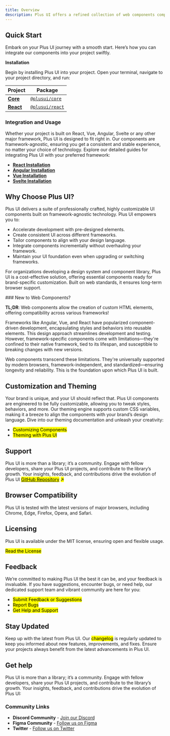 ```yaml
---
title: Overview
description: Plus UI offers a refined collection of web components compatible with major JavaScript frameworks like React, Vue, Angular, and Svelte. Designed for developers and designers, it provides a solid foundation for creating responsive and visually appealing web applications with a Component Library and Design System.
---
```


## Quick Start

Embark on your Plus UI journey with a smooth start. Here’s how you can integrate our components into your project swiftly.

**Installation**

Begin by installing Plus UI into your project. Open your terminal, navigate to your project directory, and run:

<InstallTabs />

| Project                                        | Package                                                        | 
| ---------------------------------------------- | -------------------------------------------------------------- | 
| [**Core**](https://github.com/plus-ui/core/)   | [`@plusui/core`](https://www.npmjs.com/package/@plusui/core)   | 
| [**React**](https://github.com/plus-ui/react/) | [`@plusui/react`](https://www.npmjs.com/package/@plusui/react) | 

### Integration and Usage

Whether your project is built on React, Vue, Angular, Svelte or any other major framework, Plus UI is designed to fit right in. Our components are framework-agnostic, ensuring you get a consistent and stable experience, no matter your choice of technology. Explore our detailed guides for integrating Plus UI with your preferred framework:


* [**React Installation**](/library/ui-library/installation/react)
* [**Angular Installation**](/library/ui-library/installation/angular)
* [**Vue Installation**](/library/ui-library/installation/vue)
* [**Svelte Installation**](/library/ui-library/installation/svelte)

## **Why Choose Plus UI?**

Plus UI delivers a suite of professionally crafted, highly customizable UI components built on framework-agnostic technology.  Plus UI empowers you to:

* Accelerate development with pre-designed elements.
* Create consistent UI across different frameworks.
* Tailor components to align with your design language.
* Integrate components incrementally without overhauling your framework.
* Maintain your UI foundation even when upgrading or switching frameworks.

For organizations developing a design system and component library, Plus UI is a cost-effective solution, offering essential components ready for brand-specific customization. Built on web standards, it ensures long-term browser support.

<Aside type="tip">
### New to Web Components? <a href="#new-to-web-components" id="new-to-web-components"></a>

**TL;DR**: Web components allow the creation of custom HTML elements, offering compatibility across various frameworks!

Frameworks like Angular, Vue, and React have popularized component-driven development, encapsulating styles and behaviors into reusable elements. This design approach streamlines development and testing. However, framework-specific components come with limitations—they're confined to their native framework, tied to its lifespan, and susceptible to breaking changes with new versions.

Web components transcend these limitations. They're universally supported by modern browsers, framework-independent, and standardized—ensuring longevity and reliability. This is the foundation upon which Plus UI is built.
</Aside>

## **Customization and Theming**

Your brand is unique, and your UI should reflect that. Plus UI components are engineered to be fully customizable, allowing you to tweak styles, behaviors, and more. Our theming engine supports custom CSS variables, making it a breeze to align the components with your brand’s design language. Dive into our theming documentation and unleash your creativity:

* <mark>Customizing Components</mark>
* <mark>Theming with Plus UI</mark>

## **Support**

Plus UI is more than a library; it’s a community. Engage with fellow developers, share your Plus UI projects, and contribute to the library’s growth. Your insights, feedback, and contributions drive the evolution of Plus UI [<mark>GitHub Repository</mark>](https://chat.openai.com/c/b4b55fc0-a800-4510-962a-319ccb3dcf62) <mark>↗️</mark>

## Browser Compatibility

Plus UI is tested with the latest versions of major browsers, including Chrome, Edge, Firefox, Opera, and Safari.&#x20;

## Licensing

Plus UI is available under the MIT license, ensuring open and flexible usage.

<mark>Read the License</mark>

## Feedback

We’re committed to making Plus UI the best it can be, and your feedback is invaluable. If you have suggestions, encounter bugs, or need help, our dedicated support team and vibrant community are here for you:

* <mark>Submit Feedback or Suggestions</mark>
* <mark>Report Bugs</mark>
* <mark>Get Help and Support</mark>

## Stay Updated

Keep up with the latest from Plus UI. Our <mark>changelog</mark> is regularly updated to keep you informed about new features, improvements, and fixes. Ensure your projects always benefit from the latest advancements in Plus UI.

## **Get help**

Plus UI is more than a library; it’s a community. Engage with fellow developers, share your Plus UI projects, and contribute to the library’s growth. Your insights, feedback, and contributions drive the evolution of Plus UI:

### Community Links
- **Discord Community** - [Join our Discord](https://discord.com/invite/Y5a78GGX)
- **Figma Community** - [Follow us on Figma](https://www.figma.com/@PLUSUI)
- **Twitter** - [Follow us on Twitter](https://twitter.com/PlusUI_Official)

